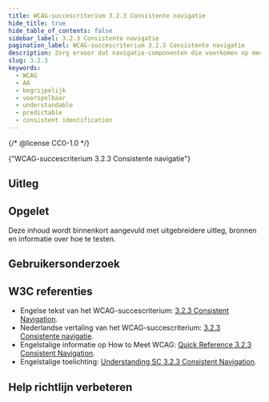 ```yaml
---
title: WCAG-succescriterium 3.2.3 Consistente navigatie
hide_title: true
hide_table_of_contents: false
sidebar_label: 3.2.3 Consistente navigatie
pagination_label: WCAG-succescriterium 3.2.3 Consistente navigatie
description: Zorg ervoor dat navigatie-componenten die voorkomen op meerdere pagina's overal op dezelfde manier werken. De navigatie staat op dezelfde plek op elke pagina, en de onderdelen staan in dezelfde volgorde.
slug: 3.2.3
keywords:
  - WCAG
  - AA
  - begrijpelijk
  - voorspelbaar
  - understandable
  - predictable
  - consistent identification
---
```


{/* @license CC0-1.0 */}


<WcagHeadingGroup level={1} conformanceLevel="Niveau AA">
  {"WCAG-succescriterium 3.2.3 Consistente navigatie"}
</WcagHeadingGroup>

## Uitleg

<Summary />

## Opgelet

Deze inhoud wordt binnenkort aangevuld met uitgebreidere uitleg, bronnen en informatie over hoe te testen.

## Gebruikersonderzoek

<CTAGebruikersonderzoek />

## W3C referenties

- Engelse tekst van het WCAG-succescriterium: [<span lang="en">3.2.3 Consistent Navigation</span>](https://www.w3.org/TR/WCAG22/#consistent-navigation).
- Nederlandse vertaling van het WCAG-succescriterium: [3.2.3 Consistente navigatie](https://www.w3.org/Translations/WCAG22-nl/#consistente-navigatie).
- Engelstalige informatie op <span lang="en">How to Meet WCAG</span>: [<span lang="en">Quick Reference 3.2.3 Consistent Navigation</span>](https://www.w3.org/WAI/WCAG22/quickref/#consistent-navigation).
- Engelstalige toelichting: [<span lang="en">Understanding SC 3.2.3 Consistent Navigation</span>](https://www.w3.org/WAI/WCAG22/Understanding/consistent-navigation.html).

<SpotlightSection>
  <Markdown omitH1 headinglevel={3}>
    <Disclaimer />
  </Markdown>
</SpotlightSection>

## Help richtlijn verbeteren

<Markdown omitH1 headinglevel={3}>
  <WCAGFooterInfo />
</Markdown>
